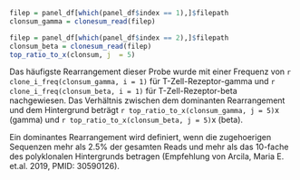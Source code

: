 ```r
filep = panel_df[which(panel_df$index == 1),]$filepath
clonsum_gamma = clonesum_read(filep)

filep = panel_df[which(panel_df$index == 2),]$filepath
clonsum_beta = clonesum_read(filep)
top_ratio_to_x(clonsum, j  = 5)
```


Das häufigste Rearrangement dieser Probe wurde mit einer Frequenz von 
`r clone_i_freq(clonsum_gamma, i = 1)` für T-Zell-Rezeptor-gamma und `r clone_i_freq(clonsum_beta, i = 1)` für T-Zell-Rezeptor-beta nachgewiesen. Das Verhältnis zwischen dem dominanten Rearrangement und dem Hintergrund beträgt `r top_ratio_to_x(clonsum_gamma, j = 5)`x (gamma) und `r top_ratio_to_x(clonsum_beta, j = 5)`x (beta). 

Ein dominantes Rearrangement wird definiert, wenn die zugehoerigen Sequenzen mehr als 2.5% der gesamten Reads und mehr als das 10-fache des polyklonalen Hintergrunds betragen (Empfehlung von Arcila, Maria E. et.al. 2019, PMID: 30590126).

<br>

